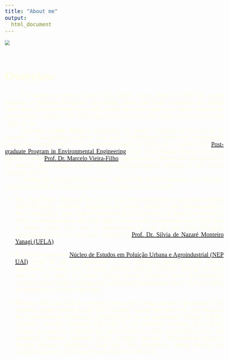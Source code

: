 ```yaml
---
title: "About me"
output:
  html_document
---
```


```{=html}
<style>
body {
  color: lightyellow;
  font-family: Times;
  font-size: 20px;
  text-align: justify;
  text-justify: inter-word;
}
pre {
  background-color: lightgreen;
}
#TOC {
  color: #A8CF45;
  font-family: Times;
  font-size: 14px;
  border-color: black;
}
#header {
  color: #00943E;
}
</style>
```
![](images/Untitled design (2).png){heigth="5%"}
<br><br>


# Overview

|       The author was born in Lavras City, Minas Gerais, Brazil, in 1995. His native language is Brazilian Portuguese, but speaks, writes, and reads in English too. Arthur cared about the environment as a child - a topic he would study years later to become an environmental engineer. The following text aims to give the reader an overview of his career so far.

|       Currently, **Arthur Boari** is developing his master's research in the area of air pollution --- investigating trends in time series of Particulate Matter and Tropospheric Ozone from capital cities in the southeastern region of Brazil. He is linked to the [Post-graduate Program in Environmental Engineering](https://sites.google.com/ufla.br/ppgeamb/p%C3%A1gina-inicial?authuser=0) at the Universidade Federal de Lavras (UFLA), where [Prof. Dr. Marcelo Vieira-Filho](http://lattes.cnpq.br/5059318976988668) supervises him. He was the only entrant in the research line Climate Change, Energy and Atmospheric Pollution in the second semester of 2020.

|       During his Undergraduate degree (2014-2020) in Environmental and Sanitary Engineering (UFLA) he developed several activities, to be discussed:

* His Final Paper addressed the use of four evapotranspiration estimation methods (FAO56-Penman-Monteith, Hargreaves & Samani, Makkink, and Thornthwaite) in the climatological water balance methodology (Thornthwaite & Matter) for historical series of meteorological data from eight stations in the northeastern part of the state of Minas Gerais. This area is characterized by the Aw and Cwa (Köppen) classifications. All the work was oriented by [Prof. Dr. Sílvia de Nazaré Monteiro Yanagi (UFLA)](http://lattes.cnpq.br/3943657653311716).

* In 2019 he joined the [Núcleo de Estudos em Poluição Urbana e Agroindustrial (NEP UAI)](https://sites.google.com/ufla.br/nepuai) where he had the opportunity to start developing projects in the area of atmospheric sciences, such as noise pollution and air pollution. During the three years he was there, he passed through several positions where he developed communication, people management, and project management skills. In March 2022 he finished his activities with them.

* Between 2016 and 2019 he worked in water and sewage analysis laboratories from treatment plants located on the UFLA campus. During this period he was linked to the Environmental Directorate (DMA/UFLA) as an experiential activity (2016), voluntary scientific initiation (2016-2017), and technical learning (2017-2019). Among the analyses performed are physical analyses (pH, conductivity, color, and turbidity), chemical analyses (Total Kjeldahl Nitrogen, Biochemical/Chemical Oxygen Demand, Manganese, Total Iron, Total Phosphorus, among others), and biological analyses (Total and Thermotolerant Coliforms).
<br>
<br>

